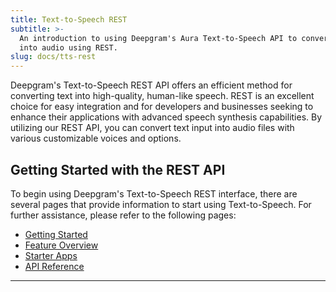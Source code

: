 ```yaml
---
title: Text-to-Speech REST
subtitle: >-
  An introduction to using Deepgram's Aura Text-to-Speech API to convert text
  into audio using REST.
slug: docs/tts-rest
---
```



Deepgram's Text-to-Speech REST API offers an efficient method for converting text into high-quality, human-like speech. REST is an excellent choice for easy integration and for developers and businesses seeking to enhance their applications with advanced speech synthesis capabilities. By utilizing our REST API, you can convert text input into audio files with various customizable voices and options.

## Getting Started with the REST API

To begin using Deepgram's Text-to-Speech REST interface, there are several pages that provide information to start using Text-to-Speech. For further assistance, please refer to the following pages:

* [Getting Started](/docs/text-to-speech)
* [Feature Overview](/docs/tts-feature-overview)
* [Starter Apps](/docs/tts-starter-apps)
* [API Reference](/reference/text-to-speech-api/speak)

***
